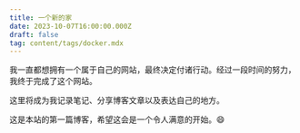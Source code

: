 ```yaml
---
title: 一个新的家
date: 2023-10-07T16:00:00.000Z
draft: false
tag: content/tags/docker.mdx
---
```


我一直都想拥有一个属于自己的网站，最终决定付诸行动。经过一段时间的努力，我终于完成了这个网站。

这里将成为我记录笔记、分享博客文章以及表达自己的地方。

这是本站的第一篇博客，希望这会是一个令人满意的开始。😄
